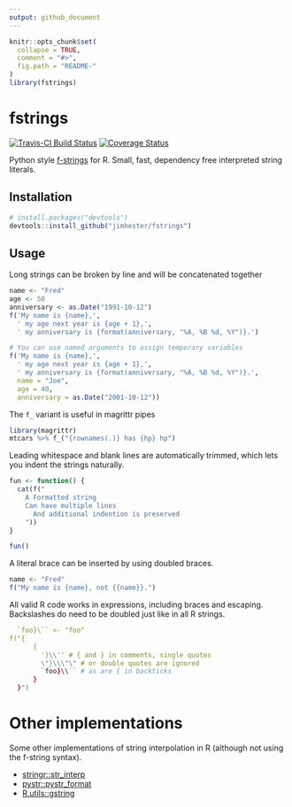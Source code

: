 ```yaml
---
output: github_document
---
```


<!-- README.md is generated from README.Rmd. Please edit that file -->

```r
knitr::opts_chunk$set(
  collapse = TRUE,
  comment = "#>",
  fig.path = "README-"
)
library(fstrings)
```

# fstrings
[![Travis-CI Build Status](https://travis-ci.org/jimhester/fstrings.svg?branch=master)](https://travis-ci.org/jimhester/fstrings)
[![Coverage Status](https://img.shields.io/codecov/c/github/jimhester/fstrings/master.svg)](https://codecov.io/github/jimhester/fstrings?branch=master)

Python style [f-strings](https://www.python.org/dev/peps/pep-0498/) for R. Small, fast, dependency free interpreted string literals.

## Installation

```r
# install.packages("devtools")
devtools::install_github("jimhester/fstrings")
```

## Usage

Long strings can be broken by line and will be concatenated together
```r
name <- "Fred"
age <- 50
anniversary <- as.Date("1991-10-12")
f('My name is {name},',
  ' my age next year is {age + 1},',
  ' my anniversary is {format(anniversary, "%A, %B %d, %Y")}.')

# You can use named arguments to assign temporary variables
f('My name is {name},',
  ' my age next year is {age + 1},',
  ' my anniversary is {format(anniversary, "%A, %B %d, %Y")}.',
  name = "Joe",
  age = 40,
  anniversary = as.Date("2001-10-12"))
```

The `f_` variant is useful in magrittr pipes
```r
library(magrittr)
mtcars %>% f_("{rownames(.)} has {hp} hp")
```

Leading whitespace and blank lines are automatically trimmed, which lets you indent the strings naturally.
```r
fun <- function() {
  cat(f("
    A Formatted string
    Can have multiple lines
      And additional indention is preserved
    "))
}

fun()
```

A literal brace can be inserted by using doubled braces.
```r
name <- "Fred"
f("My name is {name}, not {{name}}.")
```

All valid R code works in expressions, including braces and escaping.
Backslashes do need to be doubled just like in all R strings.
```r
  `foo}\`` <- "foo"
f("{
      {
        '}\\'' # { and } in comments, single quotes
        \"}\\\"\" # or double quotes are ignored
        `foo}\\`` # as are { in backticks
      }
  }")
```

# Other implementations

Some other implementations of string interpolation in R (although not using the f-string syntax).

- [stringr::str_interp](http://stringr.tidyverse.org/reference/str_interp.html)
- [pystr::pystr_format](https://cran.r-project.org/package=pystr)
- [R.utils::gstring](https://cran.r-project.org/package=R.utils)
